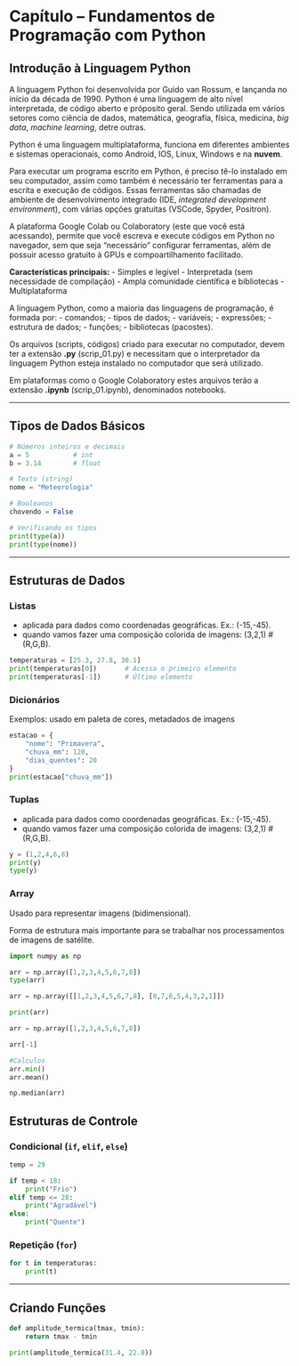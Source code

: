 # Capítulo – Fundamentos de Programação com Python

## Introdução à Linguagem Python

A linguagem Python foi desenvolvida por Guido van Rossum, e lançanda no início da década de 1990. Python é uma linguagem de alto nível interpretada, de código aberto e próposito geral. Sendo utilizada em vários setores como ciência de dados, matemática, geografia, física, medicina, *big data*, *machine learning*, detre outras.

Python é uma linguagem multiplataforma, funciona em diferentes ambientes e sistemas operacionais, como Android, IOS, Linux, Windows e na **nuvem**.

Para executar um programa escrito em Python, é preciso tê-lo instalado em seu computador, assim como também é necessário ter ferramentas para a escrita e execução de códigos. Essas ferramentas são chamadas de ambiente de desenvolvimento integrado (IDE, *integrated development environmen*t), com várias opções gratuitas (VSCode, Spyder, Positron).

A plataforma Google Colab ou Colaboratory (este que você está acessando), permite que você escreva e execute códigos em Python no navegador, sem que seja "necessário" configurar ferramentas, além de possuir acesso gratuito à GPUs e compoartilhamento facilitado.

**Características principais:** - Simples e legível - Interpretada (sem necessidade de compilação) - Ampla comunidade científica e bibliotecas - Multiplataforma

A linguagem Python, como a maioria das linguagens de programação, é formada por: - comandos; - tipos de dados; - variáveis; - expressões; - estrutura de dados; - funções; - bibliotecas (pacostes).

Os arquivos (scripts, códigos) criado para executar no computador, devem ter a extensão **.py** (scrip_01.py) e necessitam que o interpretador da linguagem Python esteja instalado no computador que será utilizado.

Em plataformas como o Google Colaboratory estes arquivos terão a extensão **.ipynb** (scrip_01.ipynb), denominados notebooks.

------------------------------------------------------------------------

## Tipos de Dados Básicos

``` python
# Números inteiros e decimais
a = 5           # int
b = 3.14        # float

# Texto (string)
nome = "Meteorologia"

# Booleanos
chovendo = False

# Verificando os tipos
print(type(a))
print(type(nome))
```

------------------------------------------------------------------------

## Estruturas de Dados

### Listas

-   aplicada para dados como coordenadas geográficas. Ex.: (-15,-45).
-   quando vamos fazer uma composição colorida de imagens: (3,2,1) #(R,G,B).

``` python
temperaturas = [25.3, 27.8, 30.1]
print(temperaturas[0])       # Acessa o primeiro elemento
print(temperaturas[-1])      # Último elemento
```

### Dicionários

Exemplos: usado em paleta de cores, metadados de imagens

``` python
estacao = {
    "nome": "Primavera",
    "chuva_mm": 120,
    "dias_quentes": 20
}
print(estacao["chuva_mm"])
```

### Tuplas

-   aplicada para dados como coordenadas geográficas. Ex.: (-15,-45).
-   quando vamos fazer uma composição colorida de imagens: (3,2,1) #(R,G,B).

``` python
y = (1,2,4,6,8)
print(y)
type(y)
```

### Array

Usado para representar imagens (bidimensional).

Forma de estrutura mais importante para se trabalhar nos processamentos de imagens de satélite.

``` python
import numpy as np

arr = np.array([1,2,3,4,5,6,7,8])
type(arr)

arr = np.array([[1,2,3,4,5,6,7,8], [8,7,6,5,4,3,2,1]])

print(arr)

arr = np.array([1,2,3,4,5,6,7,8])

arr[-1]

#Calculos
arr.min()
arr.mean()

np.median(arr)
```

## Estruturas de Controle

### Condicional (`if`, `elif`, `else`)

``` python
temp = 29

if temp < 18:
    print("Frio")
elif temp <= 28:
    print("Agradável")
else:
    print("Quente")
```

### Repetição (`for`)

``` python
for t in temperaturas:
    print(t)
```

------------------------------------------------------------------------

## Criando Funções

``` python
def amplitude_termica(tmax, tmin):
    return tmax - tmin

print(amplitude_termica(31.4, 22.8))
```

